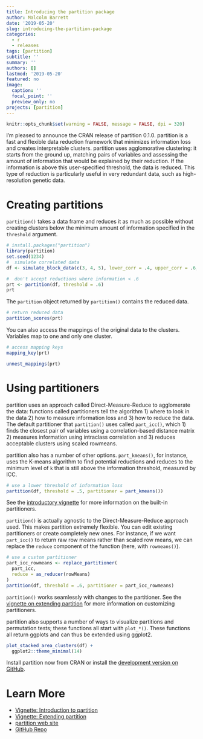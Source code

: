 ```yaml
---
title: Introducing the partition package
author: Malcolm Barrett
date: '2019-05-20'
slug: introducing-the-partition-package
categories:
  - r
  - releases
tags: [partition]
subtitle: ''
summary: ''
authors: []
lastmod: '2019-05-20'
featured: no
image:
  caption: ''
  focal_point: ''
  preview_only: no
projects: [partition]
---
```


```r
knitr::opts_chunk$set(warning = FALSE, message = FALSE, dpi = 320)
```


I'm pleased to announce the CRAN release of partition 0.1.0. partition is a fast and flexible data reduction framework that minimizes information loss and creates interpretable clusters. partition uses agglomorative clustering: it starts from the ground up, matching pairs of variables and assessing the amount of information that would be explained by their reduction. If the information is above this user-specified threshold, the data is reduced. This type of reduction is particularly useful in very redundant data, such as high-resolution genetic data.

# Creating partitions

`partition()` takes a data frame and reduces it as much as possible without creating clusters below the minimum amount of information specified in the `threshold` argument.

```r
# install.packages("partition")
library(partition)
set.seed(1234)
#  simulate correlated data
df <- simulate_block_data(c(3, 4, 5), lower_corr = .4, upper_corr = .6, n = 100)

#  don't accept reductions where information < .6
prt <- partition(df, threshold = .6)
prt
```

The `partition` object returned by `partition()` contains the reduced data.

```r
# return reduced data
partition_scores(prt)
```

You can also access the mappings of the original data to the clusters. Variables map to one and only one cluster.

```r
# access mapping keys
mapping_key(prt)

unnest_mappings(prt)
```

# Using partitioners

partition uses an approach called Direct-Measure-Reduce to agglomerate the data: functions called partitioners tell the algorithm 1) where to look in the data 2) how to measure information loss and 3) how to reduce the data. The default partitioner that `partition()` uses called `part_icc()`, which 1) finds the closest pair of variables using a correlation-based distance matrix 2) measures information using intraclass correlation and 3) reduces acceptable clusters using scaled rowmeans.

partition also has a number of other options. `part_kmeans()`, for instance, uses the K-means algorithm to find potential reductions and reduces to the minimum level of `k` that is still above the information threshold, measured by ICC.

```r
# use a lower threshold of information loss
partition(df, threshold = .5, partitioner = part_kmeans())
```

See the [introductory vignette](https://uscbiostats.github.io/partition/articles/introduction-to-partition.html) for more information on the built-in partitioners.

`partition()` is actually agnostic to the Direct-Measure-Reduce approach used. This makes partition extremely flexible. You can edit existing partitioners or create completely new ones. For instance, if we want `part_icc()` to return raw row means rather than scaled row means, we can replace the `reduce` component of the function (here, with `rowmeans()`).

```r
# use a custom partitioner
part_icc_rowmeans <- replace_partitioner(
  part_icc, 
  reduce = as_reducer(rowMeans)
)
partition(df, threshold = .6, partitioner = part_icc_rowmeans) 
```

`partition()` works seamlessly with changes to the partitioner. See the [vignette on extending partition](https://uscbiostats.github.io/partition/articles/extending-partition.html) for more information on customizing partitioners.

partition also supports a number of ways to visualize partitions and permutation tests; these functions all start with `plot_*()`. These functions all return ggplots and can thus be extended using ggplot2.

```r
plot_stacked_area_clusters(df) +
  ggplot2::theme_minimal(14)
```

Install partition now from CRAN or install the [development version on GitHub](https://github.com/USCbiostats/partition).

# Learn More
* [Vignette: Introduction to partition](https://uscbiostats.github.io/partition/articles/introduction-to-partition.html)
* [Vignette: Extending partition](https://uscbiostats.github.io/partition/articles/extending-partition.html)
* [partition web site](https://uscbiostats.github.io/partition/)
* [GitHub Repo](https://github.com/USCbiostats/partition)